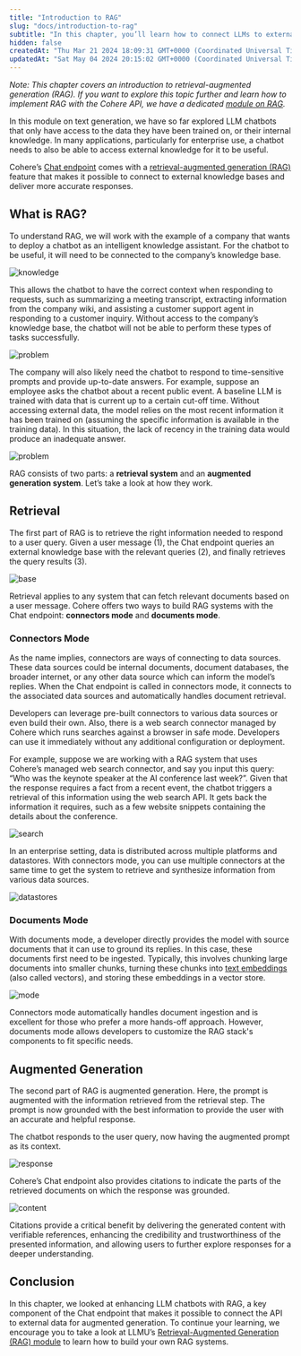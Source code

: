 ```yaml
---
title: "Introduction to RAG"
slug: "docs/introduction-to-rag"
subtitle: "In this chapter, you’ll learn how to connect LLMs to external knowledge sources, enhancing the accuracy and relevance of chatbot responses."
hidden: false
createdAt: "Thu Mar 21 2024 18:09:31 GMT+0000 (Coordinated Universal Time)"
updatedAt: "Sat May 04 2024 20:15:02 GMT+0000 (Coordinated Universal Time)"
---
```

_Note: This chapter covers an introduction to retrieval-augmented generation (RAG). If you want to explore this topic further and learn how to implement RAG with the Cohere API, we have a dedicated [module on RAG](/docs/module-8-chat-and-retrieval-augmented-generation-rag)._

In this module on text generation, we have so far explored LLM chatbots that only have access to the data they have been trained on, or their internal knowledge. In many applications, particularly for enterprise use, a chatbot needs to also be able to access external knowledge for it to be useful.

Cohere’s [Chat endpoint](/reference/chat) comes with a [retrieval-augmented generation (RAG)](/docs/retrieval-augmented-generation-rag) feature that makes it possible to connect to external knowledge bases and deliver more accurate responses.

## What is RAG?

To understand RAG, we will work with the example of a company that wants to deploy a chatbot as an intelligent knowledge assistant. For the chatbot to be useful, it will need to be connected to the company’s knowledge base.

<img src='../../../assets/images/49c7b6b-chat-endpoint-with-external-knowledge-3.png' alt='knowledge' />


This allows the chatbot to have the correct context when responding to requests, such as summarizing a meeting transcript, extracting information from the company wiki, and assisting a customer support agent in responding to a customer inquiry. Without access to the company’s knowledge base, the chatbot will not be able to perform these types of tasks successfully.

<img src='../../../assets/images/0d81172-rag-solves-the-lack-of-specific-knowledge-problem-2.png' alt='problem' />


The company will also likely need the chatbot to respond to time-sensitive prompts and provide up-to-date answers. For example, suppose an employee asks the chatbot about a recent public event. A baseline LLM is trained with data that is current up to a certain cut-off time. Without accessing external data, the model relies on the most recent information it has been trained on (assuming the specific information is available in the training data). In this situation, the lack of recency in the training data would produce an inadequate answer.

<img src='../../../assets/images/66747f9-rag-solves-the-lack-of-recency-problem-1.png' alt='problem' />


RAG consists of two parts: a **retrieval system** and an **augmented generation system**. Let’s take a look at how they work.

## Retrieval

The first part of RAG is to retrieve the right information needed to respond to a user query. Given a user message (1), the Chat endpoint queries an external knowledge base with the relevant queries (2), and finally retrieves the query results (3).

<img src='../../../assets/images/d5e7e69-retrieval-part-of-rag-3.png' alt='base' />


Retrieval applies to any system that can fetch relevant documents based on a user message. Cohere offers two ways to build RAG systems with the Chat endpoint: **connectors mode** and **documents mode**.

### Connectors Mode

As the name implies, connectors are ways of connecting to data sources. These data sources could be internal documents, document databases, the broader internet, or any other data source which can inform the model’s replies. When the Chat endpoint is called in connectors mode, it connects to the associated data sources and automatically handles document retrieval. 

Developers can leverage pre-built connectors to various data sources or even build their own. Also, there is a web search connector managed by Cohere which runs searches against a browser in safe mode. Developers can use it immediately without any additional configuration or deployment.

For example, suppose we are working with a RAG system that uses Cohere’s managed web search connector, and say you input this query: “Who was the keynote speaker at the AI conference last week?”. Given that the response requires a fact from a recent event, the chatbot triggers a retrieval of this information using the web search API. It gets back the information it requires, such as a few website snippets containing the details about the conference.

<img src='../../../assets/images/b78c1f6-retrieval-web-search-1.png' alt='search' />


In an enterprise setting, data is distributed across multiple platforms and datastores.  With connectors mode, you can use multiple connectors at the same time to get the system to retrieve and synthesize information from various data sources.

<img src='../../../assets/images/1439ae5-connector-mode-1.png' alt='datastores' />


### Documents Mode

With documents mode, a developer directly provides the model with source documents that it can use to ground its replies.  In this case, these documents first need to be ingested. Typically, this involves chunking large documents into smaller chunks, turning these chunks into [text embeddings](https://cohere.com/embed?ref=txt.cohere.com) (also called vectors), and storing these embeddings in a vector store.

<img src='../../../assets/images/a56cd86-documents-mode.png' alt='mode' />


Connectors mode automatically handles document ingestion and is excellent for those who prefer a more hands-off approach. However, documents mode allows developers to customize the RAG stack's components to fit specific needs.

## Augmented Generation

The second part of RAG is augmented generation. Here, the prompt is augmented with the information retrieved from the retrieval step. The prompt is now grounded with the best information to provide the user with an accurate and helpful response.

The chatbot responds to the user query, now having the augmented prompt as its context.

<img src='../../../assets/images/1e10eab-augmented-generation-part-of-rag-1.png' alt='response' />


Cohere’s Chat endpoint also provides citations to indicate the parts of the retrieved documents on which the response was grounded.

<img src='../../../assets/images/e8fb2da-0062bc8-image.png' alt='content' />


Citations provide a critical benefit by delivering the generated content with verifiable references, enhancing the credibility and trustworthiness of the presented information, and allowing users to further explore responses for a deeper understanding.

## Conclusion

In this chapter, we looked at enhancing LLM chatbots with RAG, a key component of the Chat endpoint that makes it possible to connect the API to external data for augmented generation. To continue your learning, we encourage you to take a look at LLMU’s [Retrieval-Augmented Generation (RAG) module](/docs/module-8-chat-and-retrieval-augmented-generation-rag) to learn how to build your own RAG systems.
